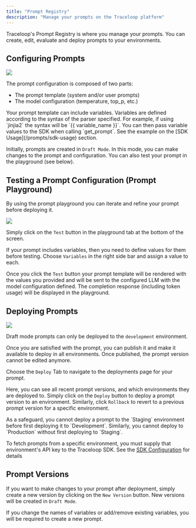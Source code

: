 ```yaml
---
title: "Prompt Registry"
description: "Manage your prompts on the Traceloop platform"
---
```


Traceloop's Prompt Registry is where you manage your prompts. You can create, edit, evaluate and deploy prompts to your environments.

## Configuring Prompts

<Frame>
  <img src="/img/prompt_configuration.png" />
</Frame>

The prompt configuration is composed of two parts:

- The prompt template (system and/or user prompts)
- The model configuration (temperature, top_p, etc.)

<Tip>
  Your prompt template can include variables. Variables are defined according to
  the syntax of the parser specified. For example, if using `jinjia2` the syntax
  will be `{{ variable_name }}`. You can then pass variable values to the SDK
  when calling `get_prompt`. See the example on the [SDK
  Usage](/prompts/sdk-usage) section.
</Tip>

Initially, prompts are created in `Draft Mode`. In this mode, you can make changes to the prompt and configuration. You can also test your prompt in the playground (see below).

## Testing a Prompt Configuration (Prompt Playground)

By using the prompt playground you can iterate and refine your prompt before deploying it.

<Frame>
  <img src="/img/prompt_playground.png" />
</Frame>

Simply click on the `Test` button in the playground tab at the bottom of the screen.

If your prompt includes variables, then you need to define values for them before testing.
Choose `Variables` in the right side bar and assign a value to each.

Once you click the `Test` button your prompt template will be rendered with the values you provided and will be sent to the configured LLM with the model configuration defined.
The completion response (including token usage) will be displayed in the playground.

## Deploying Prompts

<Frame>
  <img src="/img/prompt_deployment.png" />
</Frame>

Draft mode prompts can only be deployed to the `development` environment.

Once you are satisfied with the prompt, you can publish it and make it available to deploy in all environments.
Once published, the prompt version cannot be edited anymore.

Choose the `Deploy` Tab to navigate to the deployments page for your prompt.

Here, you can see all recent prompt versions, and which environments they are deployed to.
Simply click on the `Deploy` button to deploy a prompt version to an environment. Similarly, click `Rollback` to revert to a previous prompt version for a specific environment.

<Note>
  As a safeguard, you cannot deploy a prompt to the `Staging` environment before
  first deploying it to `Development`. Similarly, you cannot deploy to
  `Production` without first deploying to `Staging`.
</Note>

To fetch prompts from a specific environment, you must supply that environment's API key to the Traceloop SDK. See the [SDK Configuration](/openllmetry/integrations/traceloop) for details

## Prompt Versions

If you want to make changes to your prompt after deployment, simply create a new version by clicking on the `New Version` button. New versions will be created in `Draft Mode`.

<Warning>
  If you change the names of variables or add/remove existing variables, you
  will be required to create a new prompt.
</Warning>
